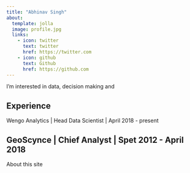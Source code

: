 ```yaml
---
title: "Abhinav Singh"
about:
  template: jolla
  image: profile.jpg
  links:
    - icon: twitter
      text: twitter
      href: https://twitter.com
    - icon: github
      text: Github
      href: https://github.com
---
```


I'm interested in data, decision making and 



## Experience

Wengo Analytics | Head Data Scientist | April 2018 - present

GeoScynce | Chief Analyst | Spet 2012 - April 2018
---

About this site
